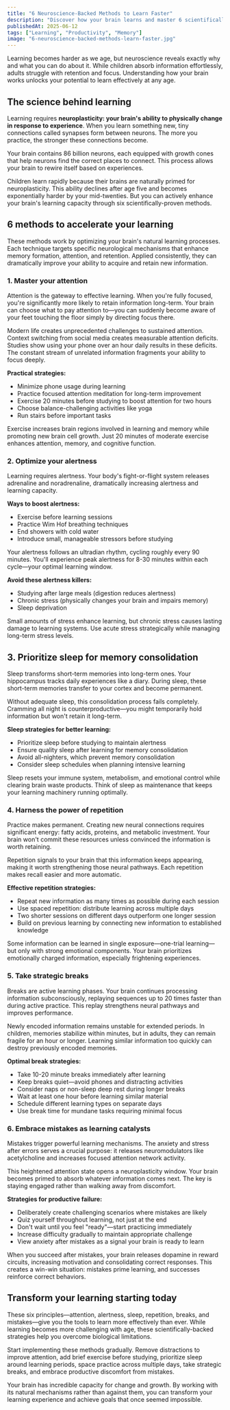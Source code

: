 ```yaml
---
title: "6 Neuroscience-Backed Methods to Learn Faster"
description: "Discover how your brain learns and master 6 scientifically-proven techniques to improve attention, memory, and retention. Learn faster at any age with these neuroscience-based strategies."
publishedAt: 2025-06-12
tags: ["Learning", "Productivity", "Memory"]
image: "6-neuroscience-backed-methods-learn-faster.jpg"
---
```




<BlogPageLayout frontmatter={frontmatter}>
Learning becomes harder as we age, but neuroscience reveals exactly why and what you can do about it. While children absorb information effortlessly, adults struggle with retention and focus. Understanding how your brain works unlocks your potential to learn effectively at any age.

## The science behind learning
Learning requires **neuroplasticity: your brain's ability to physically change in response to experience**. When you learn something new, tiny connections called synapses form between neurons. The more you practice, the stronger these connections become.

Your brain contains 86 billion neurons, each equipped with growth cones that help neurons find the correct places to connect. This process allows your brain to rewire itself based on experiences.

Children learn rapidly because their brains are naturally primed for neuroplasticity. This ability declines after age five and becomes exponentially harder by your mid-twenties. But you can actively enhance your brain's learning capacity through six scientifically-proven methods.

## 6 methods to accelerate your learning
These methods work by optimizing your brain's natural learning processes. Each technique targets specific neurological mechanisms that enhance memory formation, attention, and retention. Applied consistently, they can dramatically improve your ability to acquire and retain new information.

### 1. Master your attention
Attention is the gateway to effective learning. When you're fully focused, you're significantly more likely to retain information long-term. Your brain can choose what to pay attention to—you can suddenly become aware of your feet touching the floor simply by directing focus there.

Modern life creates unprecedented challenges to sustained attention. Context switching from social media creates measurable attention deficits. Studies show using your phone over an hour daily results in these deficits. The constant stream of unrelated information fragments your ability to focus deeply.

**Practical strategies:**

 - Minimize phone usage during learning
 - Practice focused attention meditation for long-term improvement
 - Exercise 20 minutes before studying to boost attention for two hours
 - Choose balance-challenging activities like yoga
 - Run stairs before important tasks

Exercise increases brain regions involved in learning and memory while promoting new brain cell growth. Just 20 minutes of moderate exercise enhances attention, memory, and cognitive function.

### 2. Optimize your alertness
Learning requires alertness. Your body's fight-or-flight system releases adrenaline and noradrenaline, dramatically increasing alertness and learning capacity.

**Ways to boost alertness:**

 - Exercise before learning sessions
 - Practice Wim Hof breathing techniques
 - End showers with cold water
 - Introduce small, manageable stressors before studying

Your alertness follows an ultradian rhythm, cycling roughly every 90 minutes. You'll experience peak alertness for 8-30 minutes within each cycle—your optimal learning window.

**Avoid these alertness killers:**

 - Studying after large meals (digestion reduces alertness)
 - Chronic stress (physically changes your brain and impairs memory)
 - Sleep deprivation

Small amounts of stress enhance learning, but chronic stress causes lasting damage to learning systems. Use acute stress strategically while managing long-term stress levels.

## 3. Prioritize sleep for memory consolidation
Sleep transforms short-term memories into long-term ones. Your hippocampus tracks daily experiences like a diary. During sleep, these short-term memories transfer to your cortex and become permanent.

Without adequate sleep, this consolidation process fails completely. Cramming all night is counterproductive—you might temporarily hold information but won't retain it long-term.

**Sleep strategies for better learning:**

 - Prioritize sleep before studying to maintain alertness
 - Ensure quality sleep after learning for memory consolidation
 - Avoid all-nighters, which prevent memory consolidation
 - Consider sleep schedules when planning intensive learning

Sleep resets your immune system, metabolism, and emotional control while clearing brain waste products. Think of sleep as maintenance that keeps your learning machinery running optimally.

### 4. Harness the power of repetition
Practice makes permanent. Creating new neural connections requires significant energy: fatty acids, proteins, and metabolic investment. Your brain won't commit these resources unless convinced the information is worth retaining.

Repetition signals to your brain that this information keeps appearing, making it worth strengthening those neural pathways. Each repetition makes recall easier and more automatic.

**Effective repetition strategies:**

 - Repeat new information as many times as possible during each session
 - Use spaced repetition: distribute learning across multiple days
 - Two shorter sessions on different days outperform one longer session
 - Build on previous learning by connecting new information to established knowledge

Some information can be learned in single exposure—one-trial learning—but only with strong emotional components. Your brain prioritizes emotionally charged information, especially frightening experiences.

### 5. Take strategic breaks
Breaks are active learning phases. Your brain continues processing information subconsciously, replaying sequences up to 20 times faster than during active practice. This replay strengthens neural pathways and improves performance.

Newly encoded information remains unstable for extended periods. In children, memories stabilize within minutes, but in adults, they can remain fragile for an hour or longer. Learning similar information too quickly can destroy previously encoded memories.

**Optimal break strategies:**

 - Take 10-20 minute breaks immediately after learning
 - Keep breaks quiet—avoid phones and distracting activities
 - Consider naps or non-sleep deep rest during longer breaks
 - Wait at least one hour before learning similar material
 - Schedule different learning types on separate days
 - Use break time for mundane tasks requiring minimal focus

### 6. Embrace mistakes as learning catalysts
Mistakes trigger powerful learning mechanisms. The anxiety and stress after errors serves a crucial purpose: it releases neuromodulators like acetylcholine and increases focused attention network activity.

This heightened attention state opens a neuroplasticity window. Your brain becomes primed to absorb whatever information comes next. The key is staying engaged rather than walking away from discomfort.

**Strategies for productive failure:**

 - Deliberately create challenging scenarios where mistakes are likely
 - Quiz yourself throughout learning, not just at the end
 - Don't wait until you feel "ready"—start practicing immediately
 - Increase difficulty gradually to maintain appropriate challenge
 - View anxiety after mistakes as a signal your brain is ready to learn

When you succeed after mistakes, your brain releases dopamine in reward circuits, increasing motivation and consolidating correct responses. This creates a win-win situation: mistakes prime learning, and successes reinforce correct behaviors.

## Transform your learning starting today
These six principles—attention, alertness, sleep, repetition, breaks, and mistakes—give you the tools to learn more effectively than ever. While learning becomes more challenging with age, these scientifically-backed strategies help you overcome biological limitations.

Start implementing these methods gradually. Remove distractions to improve attention, add brief exercise before studying, prioritize sleep around learning periods, space practice across multiple days, take strategic breaks, and embrace productive discomfort from mistakes.

Your brain has incredible capacity for change and growth. By working with its natural mechanisms rather than against them, you can transform your learning experience and achieve goals that once seemed impossible.

<PodcastSummariesAd />

</BlogPageLayout>
